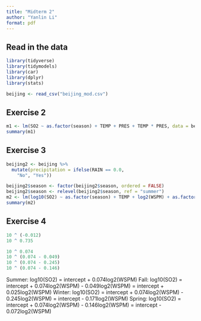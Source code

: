 ```yaml
---
title: "Midterm 2"
author: "Yanlin Li"
format: pdf
---
```


## Read in the data

```r

library(tidyverse)
library(tidymodels)
library(car)
library(dplyr)
library(stats)

beijing <- read_csv("beijing_mod.csv")

```

## Exercise 2

```r

m1 <- lm(SO2 ~ as.factor(season) + TEMP + PRES + TEMP * PRES, data = beijing)
summary(m1)

```

## Exercise 3

```r

beijing2 <- beijing %>%
  mutate(precipitation = ifelse(RAIN == 0.0,
    "No", "Yes"))

beijing2$season <- factor(beijing2$season, ordered = FALSE)
beijing2$season <- relevel(beijing2$season, ref = "summer")
m2 <- lm(log10(SO2) ~ as.factor(season) + TEMP + log2(WSPM) + as.factor(precipitation) + PRES + log2(WSPM) * as.factor(season), data = beijing2)
summary(m2)

```

## Exercise 4

```r

10 ^ (-0.012)
10 ^ 0.735

10 ^ 0.074
10 ^ (0.074 - 0.049)
10 ^ (0.074 - 0.245)
10 ^ (0.074 - 0.146)

```

Summer: log10(SO2) = intercept + 0.074log2(WSPM)
Fall: log10(SO2) = intercept + 0.074log2(WSPM) - 0.049log2(WSPM) = intercept + 0.025log2(WSPM)
Winter: log10(SO2) = intercept + 0.074log2(WSPM) - 0.245log2(WSPM) = intercept - 0.171log2(WSPM)
Spring: log10(SO2) = intercept + 0.074log2(WSPM) - 0.146log2(WSPM) = intercept - 0.072log2(WSPM)

